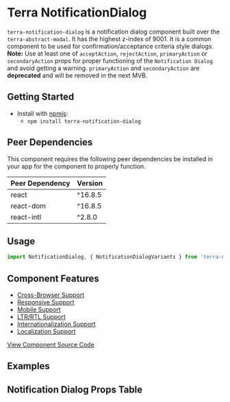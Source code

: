 


<Badge />

# Terra NotificationDialog

`terra-notification-dialog` is a notification dialog component built over the `terra-abstract-modal`. It has the highest z-index of 9001. It is a common component to be used for confirmation/acceptance criteria style dialogs.
<br />**Note:** Use at least one of `acceptAction`, `rejectAction`, `primaryAction` or `secondaryAction` props for proper functioning of the `Notification Dialog` and avoid getting a warning.
`primaryAction` and `secondaryAction` are **deprecated** and will be removed in the next MVB.

## Getting Started

- Install with [npmjs](https://www.npmjs.com):
  - `npm install terra-notification-dialog`

<!-- AUTO-GENERATED-CONTENT:START Peer Dependencies -->
## Peer Dependencies

This component requires the following peer dependencies be installed in your app for the component to properly function.

| Peer Dependency | Version |
|-|-|
| react | ^16.8.5 |
| react-dom | ^16.8.5 |
| react-intl | ^2.8.0 |

<!-- AUTO-GENERATED-CONTENT:END -->

## Usage 
``` jsx
import NotificationDialog, { NotificationDialogVariants } from 'terra-notification-dialog';
```

## Component Features


 * [Cross-Browser Support](https://engineering.cerner.com/terra-ui/contributing/terra-ui/component-standards#cross-browser-support)
 * [Responsive Support](https://engineering.cerner.com/terra-ui/contributing/terra-ui/component-standards#responsive-support)
 * [Mobile Support](https://engineering.cerner.com/terra-ui/contributing/terra-ui/component-standards#mobile-support)
 * [LTR/RTL Support](https://engineering.cerner.com/terra-ui/contributing/terra-ui/component-standards#ltr--rtl-support)
 * [Internationalization Support](https://engineering.cerner.com/terra-ui/contributing/terra-ui/component-standards#internationalization-i18n-support)
 * [Localization Support](https://engineering.cerner.com/terra-ui/contributing/terra-ui/component-standards#internationalization-i18n-support)

[View Component Source Code](https://github.com/cerner/terra-framework/tree/master/packages/terra-notification-dialog)

## Examples 
<CompleteNotificationDialog title='Complete Notification Dialog' />
<CompleteNotificationDialogWithLongMessage title='Complete Notification Dialog With Long Message' />
<NoVariantNotificationDialog title='No Variant Notification Dialog' />
<NotificationDialogWithLongText title='Notification Dialog With Long Text' />
<NotificationDialogOnModalManager title='Notification Dialog On Modal Manager' />
<ContentNotificationDialog title='Notification Dialog with Content' />
<RejectFirstNotificationDialog title='Notification Dialog with Reject action first' />
<EmphasizedRejectNotificationDialog title='Notification Dialog with Reject Action emphasized' />

## Notification Dialog Props Table 
<NotificationDialogPropsTable />
